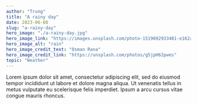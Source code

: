 ```yaml
---
author: "Trung"
title: "A rainy day"
date: 2023-06-08
slug: "a-rainy-day"
hero_image: "./a-rainy-day.jpg"
hero_image_link: "https://images.unsplash.com/photo-1519692933481-e162a57d6721?ixlib=rb-4.0.3&ixid=M3wxMjA3fDB8MHxwaG90by1wYWdlfHx8fGVufDB8fHx8fA%3D%3D&auto=format&fit=crop&w=1170&q=80"
hero_image_alt: "rain"
hero_image_credit_text: "Osman Rana"
hero_image_credit_link: "https://unsplash.com/photos/g5jpH62pwes"
topic: "Weather"
---
```


Lorem ipsum dolor sit amet, consectetur adipiscing elit, sed do eiusmod tempor incididunt ut labore et dolore magna aliqua. Ut venenatis tellus in metus vulputate eu scelerisque felis imperdiet. Ipsum a arcu cursus vitae congue mauris rhoncus.